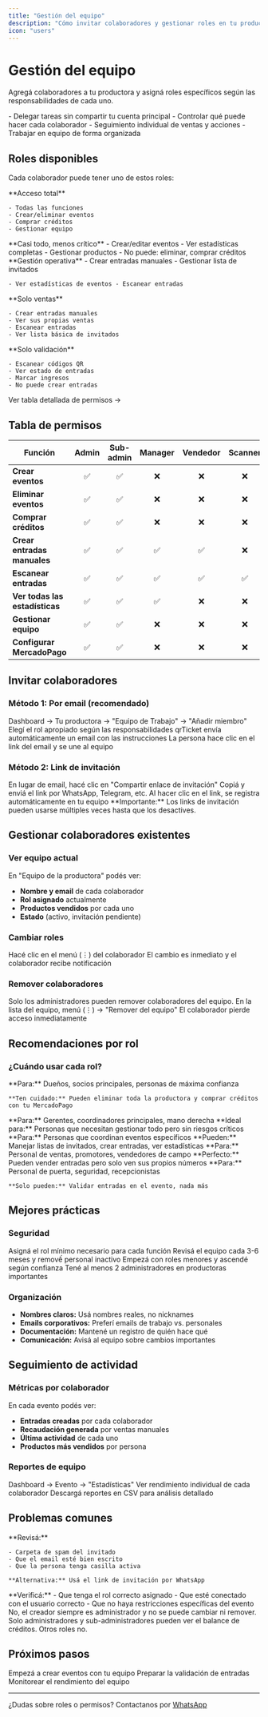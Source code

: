 ```yaml
---
title: "Gestión del equipo"
description: "Cómo invitar colaboradores y gestionar roles en tu productora"
icon: "users"
---
```


# Gestión del equipo

Agregá colaboradores a tu productora y asigná roles específicos según las responsabilidades de cada uno.

<Card title="¿Por qué agregar un equipo?" icon="handshake">
  - Delegar tareas sin compartir tu cuenta principal - Controlar qué puede hacer
    cada colaborador - Seguimiento individual de ventas y acciones - Trabajar en
    equipo de forma organizada
</Card>

## Roles disponibles

Cada colaborador puede tener uno de estos roles:

<CardGroup cols={2}>
  <Card title="👑 Administrador" icon="crown">
    **Acceso total**

    - Todas las funciones
    - Crear/eliminar eventos
    - Comprar créditos
    - Gestionar equipo
  </Card>
  <Card title="⚙️ Sub-administrador" icon="gear">
    **Casi todo, menos crítico** - Crear/editar eventos - Ver estadísticas
    completas - Gestionar productos - No puede: eliminar, comprar créditos
  </Card>
  <Card title="📋 Manager" icon="clipboard">
    **Gestión operativa** - Crear entradas manuales - Gestionar lista de invitados

    - Ver estadísticas de eventos - Escanear entradas
  </Card>
  <Card title="💰 Vendedor" icon="money-bills">
    **Solo ventas**

    - Crear entradas manuales
    - Ver sus propias ventas
    - Escanear entradas
    - Ver lista básica de invitados
  </Card>
</CardGroup>

<CardGroup cols={2}>
  <Card title="📱 Scanner" icon="qrcode">
    **Solo validación**

    - Escanear códigos QR
    - Ver estado de entradas
    - Marcar ingresos
    - No puede crear entradas
  </Card>
  <Card title="Comparar roles" icon="table">
    Ver tabla detallada de permisos →
  </Card>
</CardGroup>

## Tabla de permisos

| Función                        | Admin | Sub-admin | Manager | Vendedor | Scanner |
| ------------------------------ | :---: | :-------: | :-----: | :------: | :-----: |
| **Crear eventos**              | ✅     | ✅         | ❌       | ❌        | ❌       |
| **Eliminar eventos**           | ✅     | ✅         | ❌       | ❌        | ❌       |
| **Comprar créditos**           | ✅     | ✅         | ❌       | ❌        | ❌       |
| **Crear entradas manuales**    | ✅     | ✅         | ✅       | ✅        | ❌       |
| **Escanear entradas**          | ✅     | ✅         | ✅       | ✅        | ✅       |
| **Ver todas las estadísticas** | ✅     | ✅         | ✅       | ❌        | ❌       |
| **Gestionar equipo**           | ✅     | ✅         | ❌       | ❌        | ❌       |
| **Configurar MercadoPago**     | ✅     | ✅         | ❌       | ❌        | ❌       |

## Invitar colaboradores

### Método 1: Por email (recomendado)

<Steps>
  <Step title="Ir a gestión de equipo">
    Dashboard → Tu productora → "Equipo de Trabajo" → "Añadir miembro"
  </Step>
  <Step title="Seleccionar rol">
    Elegí el rol apropiado según las responsabilidades
  </Step>
  <Step title="Enviar invitación">
    qrTicket envía automáticamente un email con las instrucciones
  </Step>
  <Step title="El invitado acepta">
    La persona hace clic en el link del email y se une al equipo
  </Step>
</Steps>

### Método 2: Link de invitación

<Steps>
  <Step title="Generar link">
    En lugar de email, hacé clic en "Compartir enlace de invitación"
  </Step>
  <Step title="Compartir link">
    Copiá y enviá el link por WhatsApp, Telegram, etc.
  </Step>
  <Step title="El invitado se registra">
    Al hacer clic en el link, se registra automáticamente en tu equipo
  </Step>
</Steps>

<Note>
  **Importante:** Los links de invitación pueden usarse múltiples veces hasta
  que los desactives.
</Note>

## Gestionar colaboradores existentes

### Ver equipo actual

En "Equipo de la productora" podés ver:

- **Nombre y email** de cada colaborador
- **Rol asignado** actualmente
- **Productos vendidos** por cada uno
- **Estado** (activo, invitación pendiente)

### Cambiar roles

<Steps>
  <Step title="Seleccionar colaborador">
    Hacé clic en el menú (⋮) del colaborador
  </Step>
  <Step title="Confirmar cambio">
    El cambio es inmediato y el colaborador recibe notificación
  </Step>
</Steps>

### Remover colaboradores

<Warning>
  Solo los administradores pueden remover colaboradores del equipo.
</Warning>

<Steps>
  <Step title="Ir al colaborador">
    En la lista del equipo, menú (⋮) → "Remover del equipo"
  </Step>
  <Step title="Resultado">
    El colaborador pierde acceso inmediatamente
  </Step>
</Steps>

## Recomendaciones por rol

### ¿Cuándo usar cada rol?

<AccordionGroup>
  <Accordion title="👑 Administrador - Solo para socios">
    **Para:** Dueños, socios principales, personas de máxima confianza

    **Ten cuidado:** Pueden eliminar toda la productora y comprar créditos con tu MercadoPago
  </Accordion>
  <Accordion title="⚙️ Sub-administrador - Managers de confianza">
    **Para:** Gerentes, coordinadores principales, mano derecha **Ideal para:**
    Personas que necesitan gestionar todo pero sin riesgos críticos
  </Accordion>
  <Accordion title="📋 Manager - Coordinadores de eventos">
    **Para:** Personas que coordinan eventos específicos **Pueden:** Manejar
    listas de invitados, crear entradas, ver estadísticas
  </Accordion>
  <Accordion title="💰 Vendedor - Equipo de ventas">
    **Para:** Personal de ventas, promotores, vendedores de campo **Perfecto:**
    Pueden vender entradas pero solo ven sus propios números
  </Accordion>
  <Accordion title="📱 Scanner - Personal de ingreso">
    **Para:** Personal de puerta, seguridad, recepcionistas

    **Solo pueden:** Validar entradas en el evento, nada más
  </Accordion>
</AccordionGroup>

## Mejores prácticas

### Seguridad

<CardGroup cols={2}>
  <Card title="Principio de menor privilegio" icon="shield">
    Asigná el rol mínimo necesario para cada función
  </Card>
  <Card title="Revisión periódica" icon="rotate">
    Revisá el equipo cada 3-6 meses y removế personal inactivo
  </Card>
  <Card title="Cambio de roles graduales" icon="arrow-up">
    Empezá con roles menores y ascendé según confianza
  </Card>
  <Card title="Backup de administradores" icon="users">
    Tené al menos 2 administradores en productoras importantes
  </Card>
</CardGroup>

### Organización

- **Nombres claros:** Usá nombres reales, no nicknames
- **Emails corporativos:** Preferí emails de trabajo vs. personales
- **Documentación:** Mantené un registro de quién hace qué
- **Comunicación:** Avisá al equipo sobre cambios importantes

## Seguimiento de actividad

### Métricas por colaborador

En cada evento podés ver:

- **Entradas creadas** por cada colaborador
- **Recaudación generada** por ventas manuales
- **Última actividad** de cada uno
- **Productos más vendidos** por persona

### Reportes de equipo

<Steps>
  <Step title="Ir a estadísticas del evento">
    Dashboard → Evento → "Estadísticas"
  </Step>
  <Step title="Sección 'Equipo'">
    Ver rendimiento individual de cada colaborador
  </Step>
  <Step title="Exportar datos">
    Descargá reportes en CSV para análisis detallado
  </Step>
</Steps>

## Problemas comunes

<AccordionGroup>
  <Accordion title="La invitación por email no llega">
    **Revisá:**

    - Carpeta de spam del invitado
    - Que el email esté bien escrito
    - Que la persona tenga casilla activa

    **Alternativa:** Usá el link de invitación por WhatsApp
  </Accordion>
  <Accordion title="Un colaborador no puede hacer algo que debería">
    **Verificá:** - Que tenga el rol correcto asignado - Que esté conectado con el
    usuario correcto - Que no haya restricciones específicas del evento
  </Accordion>
  <Accordion title="¿Puedo cambiar el rol del creador de la productora?">
    No, el creador siempre es administrador y no se puede cambiar ni remover.
  </Accordion>
  <Accordion title="¿Los colaboradores pueden ver los créditos?">
    Solo administradores y sub-administradores pueden ver el balance de créditos. Otros roles no.
  </Accordion>
</AccordionGroup>

## Próximos pasos

<CardGroup cols={3}>
  <Card title="Crear eventos" icon="calendar" href="/events/index">
    Empezá a crear eventos con tu equipo
  </Card>
  <Card title="Configurar scanner" icon="qrcode" href="/events/scanner">
    Preparar la validación de entradas
  </Card>
  <Card title="Ver estadísticas" icon="chart-line" href="/analytics/index">
    Monitorear el rendimiento del equipo
  </Card>
</CardGroup>

---

¿Dudas sobre roles o permisos? Contactanos por [WhatsApp](https://wa.me/5491122503348)